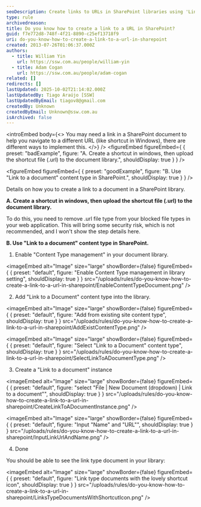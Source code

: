 ```yaml
---
seoDescription: Create links to URLs in SharePoint libraries using 'Link to a document' content type or upload shortcut files (.url), ideal for navigating to different websites and documents.
type: rule
archivedreason:
title: Do you know how to create a link to a URL in SharePoint?
guid: f7e772d8-748f-4f21-8890-c25ef13718f9
uri: do-you-know-how-to-create-a-link-to-a-url-in-sharepoint
created: 2013-07-26T01:06:37.000Z
authors:
  - title: William Yin
    url: https://ssw.com.au/people/william-yin
  - title: Adam Cogan
    url: https://ssw.com.au/people/adam-cogan
related: []
redirects: []
lastUpdated: 2025-10-02T21:14:02.000Z
lastUpdatedBy: Tiago Araújo [SSW]
lastUpdatedByEmail: tiagov8@gmail.com
createdBy: Unknown
createdByEmail: Unknown@ssw.com.au
isArchived: false
---
```


<introEmbed
  body={<>
You may need a link in a SharePoint document to help you navigate to a different URL (like shortcut in Windows), there are different ways to implement this.
  </>}
/>
<figureEmbed figureEmbed={ {
  preset: "badExample",
  figure: "A. Create a shortcut in windows, then upload the shortcut file (.url) to the document library.",
  shouldDisplay: true
} } />


<figureEmbed figureEmbed={ {
  preset: "goodExample",
  figure: "B. Use \"Link to a document\" content type in SharePoint.",
  shouldDisplay: true
} } />


Details on how you to create a link to a document in a SharePoint library.

**A. Create a shortcut in windows, then upload the shortcut file (.url) to the document library.**

To do this, you need to remove .url file type from your blocked file types in your web application. This will bring some security risk, which is not recommended, and I won't show the step details here.

**B. Use "Link to a document" content type in SharePoint.**

1. Enable "Content Type management" in your document library.
   
<imageEmbed
  alt="Image"
  size="large"
  showBorder={false}
  figureEmbed={ {
    preset: "default",
    figure: "Enable Content Type management in library setting",
    shouldDisplay: true
  } }
  src="/uploads/rules/do-you-know-how-to-create-a-link-to-a-url-in-sharepoint/EnableContentTypeDocument.png"
/>

2. Add "Link to a Document" content type into the library.
   
<imageEmbed
  alt="Image"
  size="large"
  showBorder={false}
  figureEmbed={ {
    preset: "default",
    figure: "Add from existing site content type",
    shouldDisplay: true
  } }
  src="/uploads/rules/do-you-know-how-to-create-a-link-to-a-url-in-sharepoint/AddExistContentType.png"
/>

   
<imageEmbed
  alt="Image"
  size="large"
  showBorder={false}
  figureEmbed={ {
    preset: "default",
    figure: "Select \"Link to a Document\" content type",
    shouldDisplay: true
  } }
  src="/uploads/rules/do-you-know-how-to-create-a-link-to-a-url-in-sharepoint/SelectLinkToADocumentType.png"
/>

3. Create a "Link to a document" instance
   
<imageEmbed
  alt="Image"
  size="large"
  showBorder={false}
  figureEmbed={ {
    preset: "default",
    figure: "select \"File | New Document (dropdown) | Link to a document\"",
    shouldDisplay: true
  } }
  src="/uploads/rules/do-you-know-how-to-create-a-link-to-a-url-in-sharepoint/CreateLinkToADocumentInstance.png"
/>

   
<imageEmbed
  alt="Image"
  size="large"
  showBorder={false}
  figureEmbed={ {
    preset: "default",
    figure: "Input \"Name\" and \"URL\"",
    shouldDisplay: true
  } }
  src="/uploads/rules/do-you-know-how-to-create-a-link-to-a-url-in-sharepoint/InputLinkUrlAndName.png"
/>

4. Done

You should be able to see the link type document in your library:


<imageEmbed
  alt="Image"
  size="large"
  showBorder={false}
  figureEmbed={ {
    preset: "default",
    figure: "Link type documents with the lovely shortcut icon",
    shouldDisplay: true
  } }
  src="/uploads/rules/do-you-know-how-to-create-a-link-to-a-url-in-sharepoint/LinksTypeDocumentsWithShortcutIcon.png"
/>
